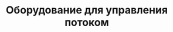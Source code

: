 ---
title: "Оборудование для управления потоком"
featured_image : "./flow-control-equipment.png"
---
